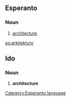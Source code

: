 ==Esperanto==
===Noun===
# [[architecture]].

{{Universala Vortaro}}
[[eo:arkitekturo]]
[[Category:Esperanto language]]

==Ido==
===Noun===
# '''architecture'''